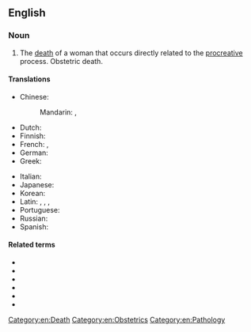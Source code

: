 {{also|maternal-death}}
==English==
{{wikipedia}}

===Noun===
{{en-noun}}

# The [[death]] of a woman that occurs directly related to the [[procreative]] process. Obstetric death.

====Translations====
{{trans-top|the death of a woman that occurs directly related to the procreative process}}
* Chinese:
*: Mandarin: {{t|cmn|產科死亡|sc=Hani}}, {{t|cmn|产科死亡|tr=chǎnkē sǐwáng|sc=Hani}}
* Dutch: {{t|nl|zwangerschapsdood}}
* Finnish: {{t|fi|äitiyskuolema}}
* French: {{t|fr|mort de grossesse|f}}, {{t|fr|mort obstétrique|f}}
* German: {{t|de|Schwangerschaftstod|m}}
* Greek: {{t|el|μαιευτικός θάνατος}}
{{trans-mid}}
* Italian: {{t|it|morte osterica|f}}
* Japanese: {{t|ja|妊娠の死|tr=にんしんのし, ninshin no shi}}
* Korean: {{t|ko|산과 죽음|tr=sangwa jugeum}}
* Latin: {{t|la|mors gestationalis}} {{qualifier|nominative singular}}, {{t|la|mortis gestationalis}} {{qualifier|genitive singular}}, {{t|la|mortes gestationales}} {{qualifier|nominative plural}}, {{t|la|mortium gestationalium}} {{qualifier|genitive plural}}
* Portuguese: {{t|pt|mortalidade materna|f}}
* Russian: {{t|ru|[[смерть]] [[при]] [[роды|ро́дах]]|f}}
* Spanish: {{t|es|muerte obstétrica|f}}
{{trans-bottom}}

====Related terms====
* {{l|en|direct maternal death}}
* {{l|en|eclampsia}}
* {{l|en|ectoptic pregnancy}}
* {{l|en|indirect maternal death}}
* {{l|en|puerperal sepsis}}
* {{l|en|sentinel event}}

[[Category:en:Death]]
[[Category:en:Obstetrics]]
[[Category:en:Pathology]]